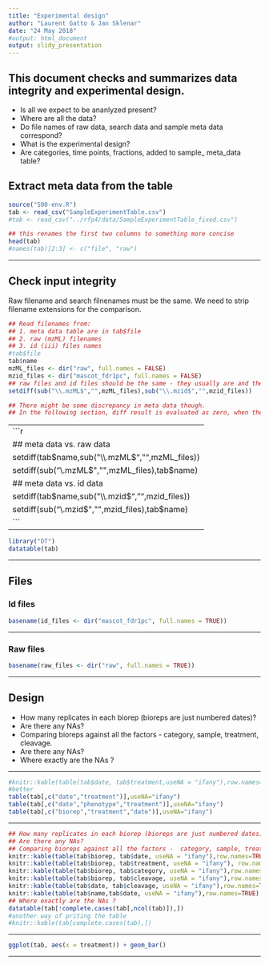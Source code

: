 ```yaml
---
title: "Experimental design"
author: "Laurent Gatto & Jan Sklenar"
date: "24 May 2018"
#output: html_document
output: slidy_presentation
---
```

## This document checks and summarizes data integrity and experimental design.
- Is all we expect to be ananlyzed present? 
- Where are all the data? 
- Do file names of raw data, search data and sample meta data correspond?
- What is the experimental design? 
- Are categories, time points, fractions, added to sample_ meta_data  table?

## Extract meta data from the table
```r
source("S00-env.R")
tab <- read_csv("SampleExperimentTable.csv")
#tab <- read_csv("../rfp4/data/SampleExperimentTable_fixed.csv")

## this renames the first two columns to something more concise
head(tab)
#names(tab)[2:3] <- c("file", "raw")
```
-----

## Check input integrity
Raw filename and search filnenames must be the same. 
We need to strip filename extensions for the comparison.

```r
## Read filenames from:
## 1. meta data table are in tab$file
## 2. raw (mzML) filenames
## 3. id (iii) files names
#tab$file
tab$name
mzML_files <- dir("raw", full.names = FALSE)
mzid_files <- dir("mascot_fdr1pc", full.names = FALSE)
## raw files and id files should be the same - they usually are and the following command should produce zero if they really are the same.
setdiff(sub("\\.mzML$","",mzML_files),sub("\\.mzid$","",mzid_files))

## There might be some discrepancy in meta data though.
## In the following section, diff result is evaluated as zero, when there is no differnece in the file names compared. To print the differences in both sets, we have to run it twice.
```
-----
```r
## meta data vs. raw data
setdiff(tab$name,sub("\\.mzML$","",mzML_files))
setdiff(sub("\\.mzML$","",mzML_files),tab$name)
## meta data vs. id data
setdiff(tab$name,sub("\\.mzid$","",mzid_files))
setdiff(sub("\\.mzid$","",mzid_files),tab$name)
```
-----

```r
library("DT")
datatable(tab)
```
-----

## Files

### Id files

```r
basename(id_files <- dir("mascot_fdr1pc", full.names = TRUE))
```
-----

### Raw files

```r
basename(raw_files <- dir("raw", full.names = TRUE))
```
-----

## Design
- How many replicates in each biorep (bioreps are just numbered dates)?
- Are there any NAs?
- Comparing bioreps against all the factors -  category, sample, treatment, cleavage.
- Are there any NAs?
- Where exactly are the NAs ?

-----


```r
#knitr::kable(table(tab$date, tab$treatment,useNA = "ifany"),row.names=TRUE)
#better
table(tab[,c("date","treatment")],useNA="ifany")
table(tab[,c("date","phenotype","treatment")],useNA="ifany")
table(tab[,c("biorep","treatment","date")],useNA="ifany")
```


-----

```r

## How many replicates in each biorep (bioreps are just numbered dates)?
## Are there any NAs?
## Comparing bioreps against all the factors -  category, sample, treatment, cleavage.
knitr::kable(table(tab$biorep, tab$date, useNA = "ifany"),row.names=TRUE)
knitr::kable(table(tab$biorep, tab$treatment, useNA = "ifany"), row.names=TRUE)
knitr::kable(table(tab$biorep, tab$category, useNA = "ifany"),row.names=TRUE)
knitr::kable(table(tab$biorep, tab$cleavage, useNA = "ifany"),row.names=TRUE)
knitr::kable(table(tab$date, tab$cleavage, useNA = "ifany"),row.names=TRUE)
knitr::kable(table(tab$name,tab$date, useNA = "ifany"),row.names=TRUE)
## Where exactly are the NAs ?
datatable(tab[!complete.cases(tab[,ncol(tab)]),])
#another way of priting the table
#knitr::kable(tab[complete.cases(tab),])

```

-----

```r
ggplot(tab, aes(x = treatment)) + geom_bar()
```
-----
